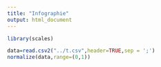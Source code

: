 ```yaml
---
title: "Infographie"
output: html_document
---
```

```r
library(scales)

data=read.csv2("../t.csv",header=TRUE,sep = ';')
normalize(data,range=(0,1))

```

